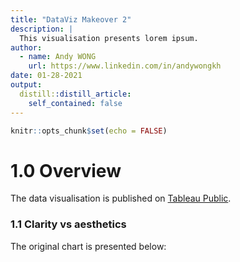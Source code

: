 ```yaml
---
title: "DataViz Makeover 2"
description: |
  This visualisation presents lorem ipsum.
author:
  - name: Andy WONG 
    url: https://www.linkedin.com/in/andywongkh
date: 01-28-2021
output:
  distill::distill_article:
    self_contained: false
---
```



```r
knitr::opts_chunk$set(echo = FALSE)
```

# 1.0 Overview
The data visualisation is published on [Tableau Public](https://public.tableau.com/views/DataVizMakeover1_16116436098390/LFPR2009-2019).

### 1.1 Clarity vs aesthetics

The original chart is presented below:
